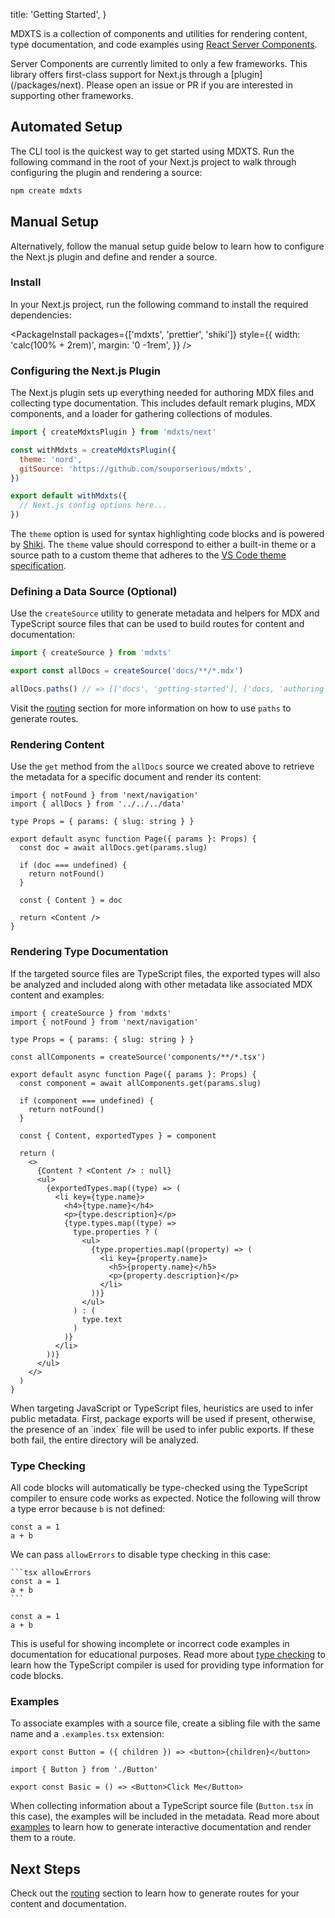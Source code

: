   title: 'Getting Started',
}

MDXTS is a collection of components and utilities for rendering content, type documentation, and code examples
using [React Server
Components](https://react.dev/blog/2023/03/22/react-labs-what-we-have-been-working-on-march-2023#react-server-components).

<Note>
  Server Components are currently limited to only a few frameworks. This library
  offers first-class support for Next.js through a [plugin](/packages/next).
  Please open an issue or PR if you are interested in supporting other
  frameworks.
</Note>

## Automated Setup

The CLI tool is the quickest way to get started using MDXTS. Run the following command in the root of your Next.js project to walk through configuring the plugin and rendering a source:

```sh
npm create mdxts
```

## Manual Setup

Alternatively, follow the manual setup guide below to learn how to configure the Next.js plugin and define and render a source.

### Install

In your Next.js project, run the following command to install the required dependencies:

<PackageInstall
  packages={['mdxts', 'prettier', 'shiki']}
  style={{
    width: 'calc(100% + 2rem)',
    margin: '0 -1rem',
  }}
/>

### Configuring the Next.js Plugin

The Next.js plugin sets up everything needed for authoring MDX files and collecting type documentation. This includes default remark plugins, MDX components, and a loader for gathering collections of modules.

```js filename="next.config.mjs"
import { createMdxtsPlugin } from 'mdxts/next'

const withMdxts = createMdxtsPlugin({
  theme: 'nord',
  gitSource: 'https://github.com/souporserious/mdxts',
})

export default withMdxts({
  // Next.js config options here...
})
```

The `theme` option is used for syntax highlighting code blocks and is powered by [Shiki](https://shiki.matsu.io/). The `theme` value should correspond to either a built-in theme or a source path to a custom theme that adheres to the [VS Code theme specification](https://code.visualstudio.com/api/extension-guides/color-theme).

### Defining a Data Source (Optional)

Use the `createSource` utility to generate metadata and helpers for MDX and TypeScript source files that can be used to build routes for content and documentation:

```ts filename="data.ts"
import { createSource } from 'mdxts'

export const allDocs = createSource('docs/**/*.mdx')

allDocs.paths() // => [['docs', 'getting-started'], ['docs, 'authoring']]
```

Visit the [routing](./02.routing.mdx) section for more information on how to use `paths` to generate routes.

### Rendering Content

Use the `get` method from the `allDocs` source we created above to retrieve the metadata for a specific document and render its content:

```tsx filename="app/blog/[slug]/page.tsx"
import { notFound } from 'next/navigation'
import { allDocs } from '../../../data'

type Props = { params: { slug: string } }

export default async function Page({ params }: Props) {
  const doc = await allDocs.get(params.slug)

  if (doc === undefined) {
    return notFound()
  }

  const { Content } = doc

  return <Content />
}
```

### Rendering Type Documentation

If the targeted source files are TypeScript files, the exported types will also be analyzed and included along with other metadata like associated MDX content and examples:

```tsx filename="app/components/[slug]/page.tsx"
import { createSource } from 'mdxts'
import { notFound } from 'next/navigation'

type Props = { params: { slug: string } }

const allComponents = createSource('components/**/*.tsx')

export default async function Page({ params }: Props) {
  const component = await allComponents.get(params.slug)

  if (component === undefined) {
    return notFound()
  }

  const { Content, exportedTypes } = component

  return (
    <>
      {Content ? <Content /> : null}
      <ul>
        {exportedTypes.map((type) => (
          <li key={type.name}>
            <h4>{type.name}</h4>
            <p>{type.description}</p>
            {type.types.map((type) =>
              type.properties ? (
                <ul>
                  {type.properties.map((property) => (
                    <li key={property.name}>
                      <h5>{property.name}</h5>
                      <p>{property.description}</p>
                    </li>
                  ))}
                </ul>
              ) : (
                type.text
              )
            )}
          </li>
        ))}
      </ul>
    </>
  )
}
```

<Note>
  When targeting JavaScript or TypeScript files, heuristics are used to infer
  public metadata. First, package exports will be used if present, otherwise,
  the presence of an `index` file will be used to infer public exports. If these
  both fail, the entire directory will be analyzed.
</Note>

### Type Checking

All code blocks will automatically be type-checked using the TypeScript compiler to ensure code works as expected. Notice the following will throw a type error because `b` is not defined:

```tsx
const a = 1
a + b
```

We can pass `allowErrors` to disable type checking in this case:

````mdx
```tsx allowErrors
const a = 1
a + b
```
````

```tsx allowErrors
const a = 1
a + b
```

This is useful for showing incomplete or incorrect code examples in documentation for educational purposes. Read more about [type checking](./03.type-checking.mdx) to learn how the TypeScript compiler is used for providing type information for code blocks.

### Examples

To associate examples with a source file, create a sibling file with the same name and a `.examples.tsx` extension:

```tsx filename="components/Button.tsx"
export const Button = ({ children }) => <button>{children}</button>
```

```tsx filename="components/Button.examples.tsx"
import { Button } from './Button'

export const Basic = () => <Button>Click Me</Button>
```

When collecting information about a TypeScript source file (`Button.tsx` in this case), the examples will be included in the metadata. Read more about [examples](./04.examples/01.authoring.mdx) to learn how to generate interactive documentation and render them to a route.

## Next Steps

Check out the [routing](./02.routing.mdx) section to learn how to generate routes for your content and documentation.
